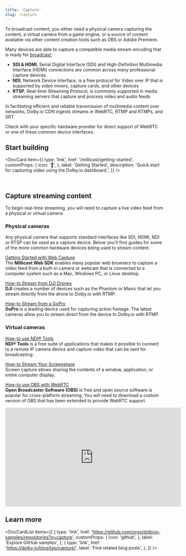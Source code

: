```yaml
---
title: 'Capture'
slug: /capture
---
```



To broadcast content, you either need a physical camera capturing the content, a virtual camera from a game engine, or a source of content available via other content creation tools such as OBS or Adobe Premiere.

Many devices are able to capture a compatible media stream encoding that is ready for [broadcast](/millicast/broadcast/index.mdx);

- **SDI & HDMI**, Serial Digital Interface (SDI) and High-Definition Multimedia Interface (HDMI) connections are common across many professional capture devices
- **NDI**, Network Device Interface, is a free protocol for Video over IP that is supported by video mixers, capture cards, and other devices
- **RTSP**, Real-time Streaming Protocol, is commonly supported in media streaming servers that capture and process video and audio feeds

In facilitating efficient and reliable transmission of multimedia content over networks, Dolby.io CDN ingests streams in WebRTC, RTMP and RTMPs, and SRT.

Check with your specific hardware provider for direct support of WebRTC or one of these common device interfaces.

## Start building

<DocCard
  item={{
    type: 'link',
    href: '/millicast/getting-started',
    customProps: {
      icon: '🚀',
    },
    label: 'Getting Started',
    description: 'Quick start for capturing video using the Dolby.io dashboard.',
  }}
/>

<br />

## Capture streaming content

To begin real-time streaming, you will need to capture a live video feed from a physical or virtual camera.

### Physical cameras

Any physical camera that supports standard interfaces like SDI, HDMI, NDI or RTSP can be used as a capture device. Below you'll find guides for some of the more common hardware devices being used to stream content.

[Getting Started with Web Capture](/millicast/introduction-to-streaming-apis.mdx)<br/>
The **Millicast Web SDK** enables many popular web browsers to capture a video feed from a built-in camera or webcam that is connected to a computer system such as a Mac, Windows PC, or Linux desktop.

[How-to Stream from DJI Drones](/millicast/capture/live-streaming-from-drones-rtmp.mdx)<br/>
**DJI** creates a number of devices such as the Phantom or Mavic that let you stream directly from the drone to Dolby.io with RTMP.

[How-to Stream from a GoPro](/millicast/capture/action-cameras.mdx)<br/>
**GoPro** is a leading device used for capturing action footage. The latest cameras allow you to stream direct from the device to Dolby.io with RTMP.

### Virtual cameras

[How-to use NDI® Tools](/millicast/broadcast/using-ndi.md)<br/>
**NDI® Tools** is a free suite of applications that makes it possible to connect to a remote IP camera device and capture video that can be sent for broadcasting.

[How-to Stream Your Screenshare](/millicast/capture/screensharing.mdx)<br/>
Screen capture allows sharing the contents of a window, application, or entire computer display.

[How-to use OBS with WebRTC](/millicast/software-encoders/obs/index.mdx)<br/>
**Open Broadcaster Software (OBS)** is free and open source software is popular for cross-platform streaming. You will need to download a custom version of OBS that has been extended to provide WebRTC support.

<div className="youtube-container">
  <iframe
    width="560"
    height="315"
    src="https://www.youtube.com/embed/jUP4vyzbu5Y"
    title="YouTube video player"
    frameborder="0"
    allow="accelerometer; autoplay; clipboard-write; encrypted-media; gyroscope; picture-in-picture; web-share"
    allowfullscreen
  ></iframe>
</div>

## Learn more

<DocCardList
  items={[
    {
      type: 'link',
      href: 'https://github.com/orgs/dolbyio-samples/repositories?q=capture',
      customProps: {
        icon: 'github',
      },
      label: 'Explore GitHub samples',
    },
    {
      type: 'link',
      href: 'https://dolby.io/blog/tag/capture/',
      label: 'Find related blog posts',
    },
  ]}
/>
